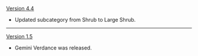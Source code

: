 {{Change History/Header}}
[[Version 4.4]]
* Updated subcategory from Shrub to Large Shrub.
----
[[Version 1.5]]
* Gemini Verdance was released.